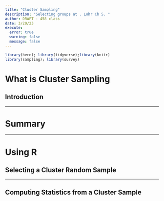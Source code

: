 ```yaml
---
title: "Cluster Sampling"
description: "Selecting groups at . Lohr Ch 5. "
author: DRAFT - 458 class
date: 3/20/23
execute: 
  error: true
  warning: false
  message: false
---
```


```r
library(here); library(tidyverse);library(knitr)
library(sampling); library(survey)
```

# What is Cluster Sampling

## Introduction



------------------------------------------------------------------------

# Summary

------------------------------------------------------------------------

# Using R

## Selecting a Cluster Random Sample

------------------------------------------------------------------------

## Computing Statistics from a Cluster Sample

